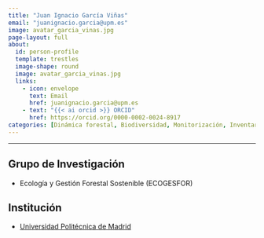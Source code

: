 ```yaml
---
title: "Juan Ignacio García Viñas"
email: "juanignacio.garcia@upm.es"  
image: avatar_garcia_vinas.jpg
page-layout: full
about: 
  id: person-profile
  template: trestles
  image-shape: round
  image: avatar_garcia_vinas.jpg
  links:
    - icon: envelope
      text: Email
      href: juanignacio.garcia@upm.es
    - text: "{{< ai orcid >}} ORCID"
      href: https://orcid.org/0000-0002-0024-8917
categories: [Dinámica forestal, Biodiversidad, Monitorización, Inventario]
---
```

 
<hr>

:::{#person-profile}

## Grupo de Investigación
- Ecología y Gestión Forestal Sostenible (ECOGESFOR)

## Institución
- [Universidad Politécnica de Madrid](https://www.upm.es/)

:::
